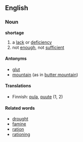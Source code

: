 ==English==

===Noun===
'''shortage'''
#a [[lack]] or [[deficiency]]
#not [[enough]], not [[sufficient]]

====Antonyms====
*[[glut]]
*[[mountain]] (as in [[butter mountain]])

====Translations====
*Finnish: [[pula]], [[puute]] (1, 2)

====Related words====
*[[drought]]
*[[famine]]
*[[ration]]
*[[rationing]]
